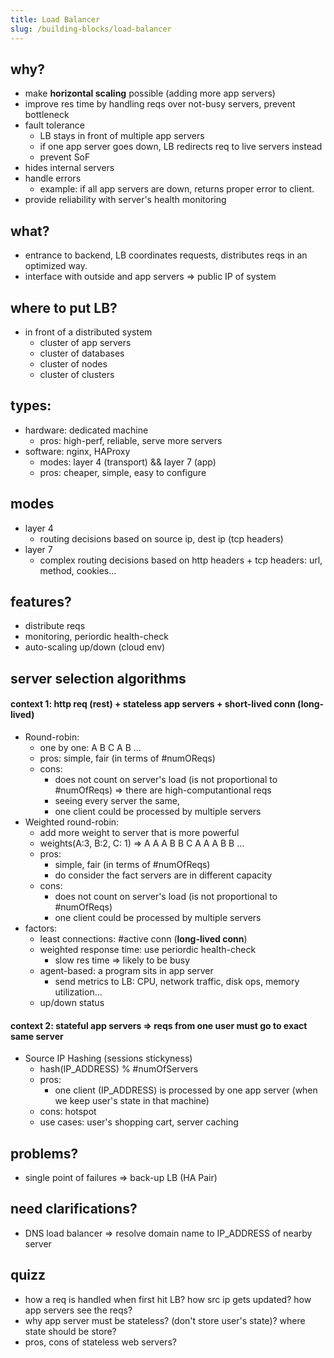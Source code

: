 ```yaml
---
title: Load Balancer
slug: /building-blocks/load-balancer
---
```


## why?

- make **horizontal scaling** possible (adding more app servers)
- improve res time by handling reqs over not-busy servers, prevent bottleneck
- fault tolerance
  - LB stays in front of multiple app servers
  - if one app server goes down, LB redirects req to live servers instead
  - prevent SoF
- hides internal servers
- handle errors
  - example: if all app servers are down, returns proper error to client.
- provide reliability with server's health monitoring

## what?

- entrance to backend, LB coordinates requests, distributes reqs in an optimized way.
- interface with outside and app servers => public IP of system

## where to put LB?

- in front of a distributed system
  - cluster of app servers
  - cluster of databases
  - cluster of nodes
  - cluster of clusters

## types:

- hardware: dedicated machine
  - pros: high-perf, reliable, serve more servers
- software: nginx, HAProxy
  - modes: layer 4 (transport) && layer 7 (app)
  - pros: cheaper, simple, easy to configure

## modes

- layer 4
  - routing decisions based on source ip, dest ip (tcp headers)
- layer 7
  - complex routing decisions based on http headers + tcp headers: url, method, cookies...

## features?

- distribute reqs
- monitoring, periordic health-check
- auto-scaling up/down (cloud env)

## server selection algorithms

#### context 1: http req (rest) + stateless app servers + short-lived conn (long-lived)

- Round-robin:
  - one by one: A B C A B ...
  - pros: simple, fair (in terms of #numOReqs)
  - cons:
    - does not count on server's load (is not proportional to #numOfReqs) => there are high-computantional reqs
    - seeing every server the same,
    - one client could be processed by multiple servers
- Weighted round-robin:
  - add more weight to server that is more powerful
  - weights(A:3, B:2, C: 1) => A A A B B C A A A B B ...
  - pros:
    - simple, fair (in terms of #numOfReqs)
    - do consider the fact servers are in different capacity
  - cons:
    - does not count on server's load (is not proportional to #numOfReqs)
    - one client could be processed by multiple servers
- factors:
  - least connections: #active conn (**long-lived conn**)
  - weighted response time: use periordic health-check
    - slow res time => likely to be busy
  - agent-based: a program sits in app server
    - send metrics to LB: CPU, network traffic, disk ops, memory utilization...
  - up/down status

#### context 2: stateful app servers => reqs from one user must go to exact same server

- Source IP Hashing (sessions stickyness)
  - hash(IP_ADDRESS) % #numOfServers
  - pros:
    - one client (IP_ADDRESS) is processed by one app server (when we keep user's state in that machine)
  - cons: hotspot
  - use cases: user's shopping cart, server caching

## problems?

- single point of failures => back-up LB (HA Pair)

## need clarifications?

- DNS load balancer => resolve domain name to IP_ADDRESS of nearby server

## quizz

- how a req is handled when first hit LB? how src ip gets updated? how app servers see the reqs?
- why app server must be stateless? (don't store user's state)? where state should be store?
- pros, cons of stateless web servers?
